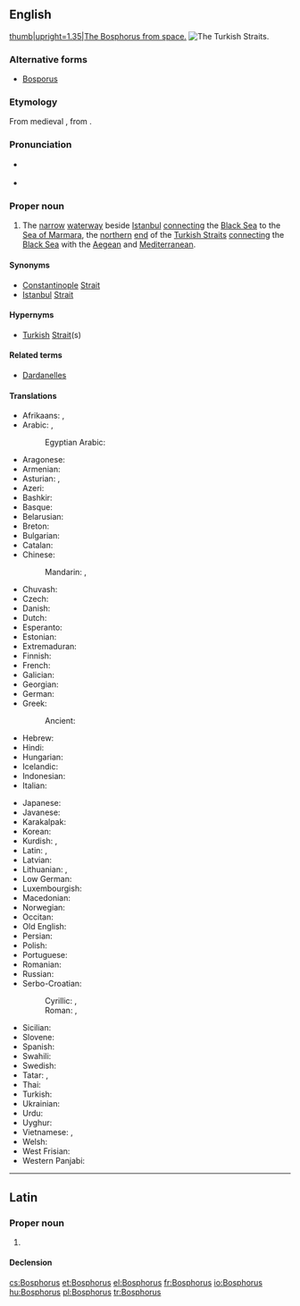 ==English==
{{wikipedia|Bosporus}}
[[File:Istambul and Bosporus big.jpg|thumb|upright=1.35|The Bosphorus from space.]]
[[File:Turkish Strait disambig.svg|thumb|The Turkish Straits.]]

===Alternative forms===
* [[Bosporus]]

===Etymology===
From medieval {{etyl|la|en}} {{term|Bosphorus|lang=la}}, from {{etyl|grc|en}} {{m|grc|Βόσπορος}}.

===Pronunciation===
* {{a|UK}} {{IPA|/ˈbɒs.fəɹ.əs/|/ˈbɒs.pəɹ.əs/|lang=en}}
* {{a|US}} {{IPA|/ˈbɑs.fɚ.əs/|/ˈbɑs.pɚ.əs/|lang=en}}

===Proper noun===
{{en-proper noun}}

# {{context|geography|lang=en}} The [[narrow]] [[waterway]] beside [[Istanbul]] [[connecting]] the [[Black Sea]] to the [[Sea of Marmara]], the [[northern]] [[end]] of the [[Turkish Straits]] [[connect]]ing the [[Black Sea]] with the [[Aegean]] and [[Mediterranean]].

====Synonyms====
* [[Constantinople]] [[strait|Strait]]
* [[Istanbul]] [[strait|Strait]]

====Hypernyms====
* [[Turkish]] [[strait|Strait]](s)

====Related terms====
* [[Dardanelles]]

====Translations====
{{trans-top|A strait that passes through Istanbul}}
* Afrikaans: {{t|af|Bosporus}}, {{t|af|Istanboel-straat}}
* Arabic: {{t|ar|مَضِيق بُوسْفُور|m|tr=maḍīq busfūr}}, {{t|ar|اَلْبُوسْفُور|m|tr=al-busfūr}}
*: Egyptian Arabic: {{t|arz|البوسفور}}
* Aragonese: {{t|an|Bosforo}}
* Armenian: {{t|hy|Բոսֆոր}}
* Asturian: {{t|ast|Bósforo|m}}, {{t|ast|Bósforo}}
* Azeri: {{t|az|Bosfor Boğazı}}
* Bashkir: {{t|ba|Босфор}}
* Basque: {{t|eu|Bosforo itsasartea}}
* Belarusian: {{t|be|Басфо́р|m}}
* Breton: {{t|br|Bosfor}}
* Bulgarian: {{t|bg|Босфо́р|m}}
* Catalan: {{t|ca|Bòsfor|m}}
* Chinese:
*: Mandarin: {{t+|cmn|博斯普魯斯海峽}}, {{t+|cmn|博斯普鲁斯海峡|tr=Bósīpǔlǔsī hǎixiá}}
* Chuvash: {{t|cv|Босфор}}
* Czech: {{t+|cs|Bospor|m}}
* Danish: {{t|da|Bosporus}}
* Dutch: {{t|nl|Bosporus}}
* Esperanto: {{t|eo|Bosporo}}
* Estonian: {{t|et|Bosporus}}
* Extremaduran: {{t|ext|Bósforu}}
* Finnish: {{t+|fi|Bosporinsalmi}}
* French: {{t+|fr|Bosphore|m}}
* Galician: {{t|gl|Bósforo|m}}
* Georgian: {{t|ka|ბოსფორი}}
* German: {{t+|de|Bosporus|m}}
* Greek: {{t+|el|Βόσπορος|m}}
*: Ancient: {{t|grc|Βόσπορος|m}}
* Hebrew: {{t|he|בּוֹסְפּוֹרוּס|m|tr=bosporus}}
* Hindi: {{t|hi|बोस्पोरुस जलसन्धि}}
* Hungarian: {{t+|hu|Boszporusz}}
* Icelandic: {{t|is|Bosporussund}}
* Indonesian: {{t|id|Selat Bosporus}}
* Italian: {{t|it|Bosforo|m}}
{{trans-mid}}
* Japanese: {{t|ja|ボスフォラス海峡|tr=Bosuporasu kaikyō}}
* Javanese: {{t|jv|Selat Bosporus}}
* Karakalpak: {{t|kaa|Bosfor}}
* Korean: {{t|ko|보스포루스 해협|tr=Boseuporuseu haehyeop}}
* Kurdish: {{t|ku|Tengava Stenbolê}}, {{t|ku|Bosfor}}
* Latin: {{t|la|Bosporus}}, {{t|la|Bosporus Thracius|m}}
* Latvian: {{t|lv|Bosfors}}
* Lithuanian: {{t|lt|Bosforo sąsiauris}}, {{t|lt|Bosforas}}
* Low German: {{t|nds|Bosporus}}
* Luxembourgish: {{t|lb|Bosporus}}
* Macedonian: {{t|mk|Босфор|m}}
* Norwegian: {{t|no|Bosporos}}
* Occitan: {{t|oc|Bosfòr|m}}
* Old English: {{t|ang|Bosporos}}
* Persian: {{t|fa|تنگه بسفر|tr=tanga bosfor}}
* Polish: {{t+|pl|Bosfor|m}}
* Portuguese: {{t|pt|Bósforo|m}}
* Romanian: {{t|ro|Bosfor}}
* Russian: {{t|ru|Босфо́р|m}}
* Serbo-Croatian:
*: Cyrillic: {{t|sh|Босфор|m|sc=Cyrl}}, {{t|sh|Боспор|m}}
*: Roman: {{t|sh|Bosfor|m}}, {{t|sh|Bospor|m}}
* Sicilian: {{t|scn|Bosfuru}}
* Slovene: {{t+|sl|Bospor|m}}
* Spanish: {{t|es|Bósforo|m}}
* Swahili: {{t|sw|Bosporus}}
* Swedish: {{t|sv|Bosporen}}
* Tatar: {{t|tt|Босфор бугазы}}, {{t|tt|Истанбул бугазы}}
* Thai: {{t|th|ช่องแคบบอสฟอรัส|tr=chông kâep bòtforrát}}
* Turkish: {{t+|tr|İstanbul Boğazı}}
* Ukrainian: {{t|uk|Босфо́р|m}}
* Urdu: {{t|ur|آبنائے باسفورس}}
* Uyghur: {{t|ug|ئىستانبۇل بوغازى}}
* Vietnamese: {{t|vi|eo biển Bosporus}}, {{t|vi|eo biển Bospho}}
* Welsh: {{t|cy|Bosphorus}}
* West Frisian: {{t|fy|Bosporus}}
* Western Panjabi: {{t|pnb|باسفورس}}
{{trans-bottom}}

----

==Latin==

===Proper noun===
{{la-proper noun|Bosphorus|Bosphori|Bosphorī|m|second}}

# {{alt form|Bosporus|lang=la}}

====Declension====
{{la-decl-2nd|num=sg|Bosphor}}

[[cs:Bosphorus]]
[[et:Bosphorus]]
[[el:Bosphorus]]
[[fr:Bosphorus]]
[[io:Bosphorus]]
[[hu:Bosphorus]]
[[pl:Bosphorus]]
[[tr:Bosphorus]]
